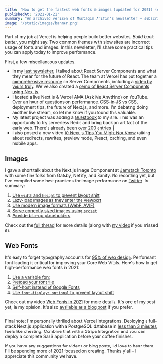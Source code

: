 ```yaml
---
title: 'How to get the fastest web fonts & images (updated for 2021) (#27)'
publishedAt: '2021-01-21'
summary: "An archived verison of Mustaqim Arifin's newsletter – subscribe to get early access."
image: '/static/images/banner.png'
---
```


Part of my job at Vercel is helping people build better websites. _Build back better_, you might say. Two common themes with slow sites are incorrect usage of fonts and images. In this newsletter, I'll share some practical tips you can apply today to improve performance.

First, a few miscellaneous updates.

- In my [last newsletter](https://mustaqimarifin.xyz/newsletter/26), I talked about React Server Components and what they mean for the future of React. The team at Vercel has put together a [comprehensive resource](https://vercel.com/blog/everything-about-react-server-components) on Server Components, including a [video by yours truly](https://www.youtube.com/watch?v=DuSa5E-GgwU). We've also created a [demo of React Server Components using Next.js](https://next-server-components.vercel.app/).
- I hosted a live [Next.js & Vercel AMA](https://www.youtube.com/watch?v=CwxS86AQNu8) (Ask Me Anything) on YouTube. Over an hour of questions on performance, CSS-in-JS vs CSS, deployment tips, the future of Next.js, and more. I'm debating doing another live stream, so let me know if you found this valuable.
- My latest project was adding a [Guestbook](https://mustaqimarifin.xyz/guestbook) to my site. This was an opportunity to try serverless Redis and bring back an artifact of the early web. There's already been [over 200 entries](https://mustaqimarifin.xyz/guestbook) 🤯
- I also posted a new video [10 Next.js Tips You Might Not Know](https://www.youtube.com/watch?v=R59e1Vl5lO8) talking about redirects, rewrites, preview mode, Preact, caching, and even mobile apps.

## Images

I gave a short talk about the Next.js Image Component at [Jamstack Toronto](https://twitter.com/MHillestad/status/1351931891176247296) with some fine folks from Gatsby, Netlify, and Sanity. No recording yet, but I've compiled some best practices for image performance on [Twitter](https://twitter.com/leeerob/status/1352264153411497993). In summary:

1. [Use `width` and `height` to prevent layout shift](https://twitter.com/leeerob/status/1352264154481045506)
2. [Lazy-load images as they enter the viewport](https://twitter.com/leeerob/status/1352264155902963712)
3. [Use modern image formats (WebP, AVIF)](https://twitter.com/leeerob/status/1352264157228388352)
4. [Serve correctly sized images using `srcset`](https://twitter.com/leeerob/status/1352264158281129986)
5. [Provide blur-up placeholders](https://twitter.com/leeerob/status/1352264162248957953)

Check out the [full thread](https://twitter.com/leeerob/status/1352264153411497993) for more details (along with [my video](https://www.youtube.com/watch?v=h0gj4gOjz44&feature=youtu.be) if you missed it).

## Web Fonts

It's easy to forget typography accounts for [95% of web design](https://ia.net/topics/the-web-is-all-about-typography-period/). Performant font loading is critical for improving your Core Web Vitals. Here's how to get high-performance web fonts in 2021:

1. [Use a variable font](https://twitter.com/leeerob/status/1345554814248374273)
2. [Preload your font file](https://twitter.com/leeerob/status/1345554815158546432)
3. [Self-host instead of Google Fonts](https://twitter.com/leeerob/status/1345554816140005379)
4. [Use `font-display: optional` to prevent layout shift](https://twitter.com/leeerob/status/1345554817092083712)

Check out my video [Web Fonts in 2021](https://www.youtube.com/watch?v=G0cOQ79WKZE) for more details. It's one of my best yet, in my opinion. It's also [available as a blog post](https://mustaqimarifin.xyz/blog/fonts) if you prefer.

---

Final note: I'm personally thrilled about Vercel Integrations. Deploying a full-stack Next.js application with a PostgreSQL database in [less than 3 minutes](https://twitter.com/leeerob/status/1351576575888797696) feels like cheating. Combine that with a Stripe Integration and you can deploy a complete SaaS application before your coffee finishes.

If you have any suggestions for videos or blog posts, I'd love to hear them. I'll be spending more of 2021 focused on creating. Thanks y'all – I appreciate this community we have.
